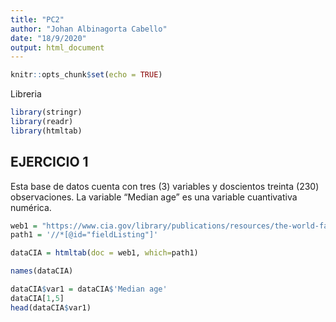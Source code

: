 ```yaml
---
title: "PC2"
author: "Johan Albinagorta Cabello"
date: "18/9/2020"
output: html_document
---
```


```r
knitr::opts_chunk$set(echo = TRUE)
```

Libreria

```r


library(stringr)
library(readr)
library(htmltab)

```



## EJERCICIO 1

Esta base de datos cuenta con tres (3) variables y doscientos treinta (230) observaciones.
La variable "Median age" es una variable cuantivativa numérica.

```r

web1 = "https://www.cia.gov/library/publications/resources/the-world-factbook/fields/343.html"
path1 = '//*[@id="fieldListing"]'

dataCIA = htmltab(doc = web1, which=path1)

names(dataCIA)

dataCIA$var1 = dataCIA$'Median age'
dataCIA[1,5]
head(dataCIA$var1)


```







